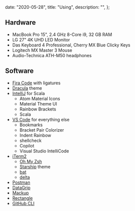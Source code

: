 
  date: "2020-05-28",
  title: "Using",
  description: "",
};


## Hardware

- MacBook Pro 15", 2.4 GHz 8-Core i9, 32 GB RAM
- LG 27" 4K UHD LED Monitor
- Das Keyboard 4 Professional, Cherry MX Blue Clicky Keys
- Logitech MX Master 3 Mouse
- Audio-Technica ATH-M50 headphones

## Software

- [Fira Code](https://github.com/tonsky/FiraCode) with ligatures
- [Dracula](https://draculatheme.com/) theme
- [IntelliJ](https://www.jetbrains.com/idea/) for Scala
  - Atom Material Icons
  - Material Theme UI
  - Rainbow Brackets
  - Scala
- [VS Code](https://code.visualstudio.com/) for everything else
  - Bookmarks
  - Bracket Pair Colorizer
  - Indent Rainbow
  - shellcheck
  - Copilot
  - Visual Studio IntelliCode
- [iTerm2](https://iterm2.com/)
  - [Oh My Zsh](https://github.com/ohmyzsh/ohmyzsh)
  - [Starship](https://starship.rs/) theme
  - [bat](https://github.com/sharkdp/bat)
  - [delta](https://github.com/dandavison/delta)
- [Postman](https://www.postman.com/)
- [DataGrip](https://www.jetbrains.com/datagrip/)
- [Mackup](https://github.com/lra/mackup)
- [Rectangle](https://github.com/rxhanson/Rectangle)
- [GitHub CLI](https://cli.github.com/)
